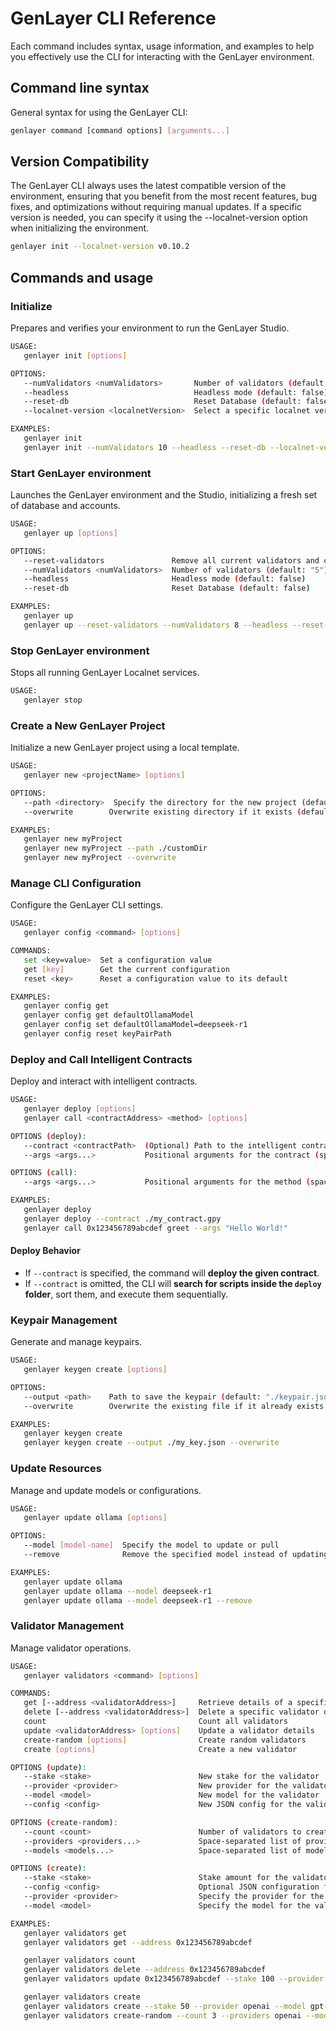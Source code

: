 # GenLayer CLI Reference

Each command includes syntax, usage information, and examples to help you effectively use the CLI for interacting with the GenLayer environment.

## Command line syntax

General syntax for using the GenLayer CLI:

```bash
genlayer command [command options] [arguments...]
```

## Version Compatibility

The GenLayer CLI always uses the latest compatible version of the environment, ensuring that you benefit from the most recent features, bug fixes, and optimizations without requiring manual updates. If a specific version is needed, you can specify it using the --localnet-version option when initializing the environment.

```bash
genlayer init --localnet-version v0.10.2
```

## Commands and usage

### Initialize

Prepares and verifies your environment to run the GenLayer Studio.

```bash
USAGE:
   genlayer init [options]

OPTIONS:
   --numValidators <numValidators>       Number of validators (default: "5")
   --headless                            Headless mode (default: false)
   --reset-db                            Reset Database (default: false)
   --localnet-version <localnetVersion>  Select a specific localnet version

EXAMPLES:
   genlayer init
   genlayer init --numValidators 10 --headless --reset-db --localnet-version v0.10.2
```

### Start GenLayer environment

Launches the GenLayer environment and the Studio, initializing a fresh set of database and accounts.

```bash
USAGE:
   genlayer up [options]

OPTIONS:
   --reset-validators               Remove all current validators and create new random ones (default: false)
   --numValidators <numValidators>  Number of validators (default: "5")
   --headless                       Headless mode (default: false)
   --reset-db                       Reset Database (default: false)

EXAMPLES:
   genlayer up
   genlayer up --reset-validators --numValidators 8 --headless --reset-db
```

### Stop GenLayer environment

Stops all running GenLayer Localnet services.

```bash
USAGE:
   genlayer stop
```

### Create a New GenLayer Project

Initialize a new GenLayer project using a local template.

```bash
USAGE:
   genlayer new <projectName> [options]

OPTIONS:
   --path <directory>  Specify the directory for the new project (default: ".")
   --overwrite        Overwrite existing directory if it exists (default: false)

EXAMPLES:
   genlayer new myProject
   genlayer new myProject --path ./customDir
   genlayer new myProject --overwrite
```

### Manage CLI Configuration

Configure the GenLayer CLI settings.

```bash
USAGE:
   genlayer config <command> [options]

COMMANDS:
   set <key=value>  Set a configuration value
   get [key]        Get the current configuration
   reset <key>      Reset a configuration value to its default

EXAMPLES:
   genlayer config get
   genlayer config get defaultOllamaModel
   genlayer config set defaultOllamaModel=deepseek-r1
   genlayer config reset keyPairPath
```

### Deploy and Call Intelligent Contracts

Deploy and interact with intelligent contracts.

```bash
USAGE:
   genlayer deploy [options]
   genlayer call <contractAddress> <method> [options]

OPTIONS (deploy):
   --contract <contractPath>  (Optional) Path to the intelligent contract to deploy
   --args <args...>           Positional arguments for the contract (space-separated, use quotes for multi-word arguments)

OPTIONS (call):
   --args <args...>           Positional arguments for the method (space-separated, use quotes for multi-word arguments)

EXAMPLES:
   genlayer deploy
   genlayer deploy --contract ./my_contract.gpy
   genlayer call 0x123456789abcdef greet --args "Hello World!"
```
#### Deploy Behavior
- If `--contract` is specified, the command will **deploy the given contract**.
- If `--contract` is omitted, the CLI will **search for scripts inside the `deploy` folder**, sort them, and execute them sequentially.
### Keypair Management

Generate and manage keypairs.

```bash
USAGE:
   genlayer keygen create [options]

OPTIONS:
   --output <path>    Path to save the keypair (default: "./keypair.json")
   --overwrite        Overwrite the existing file if it already exists (default: false)

EXAMPLES:
   genlayer keygen create
   genlayer keygen create --output ./my_key.json --overwrite
```

### Update Resources

Manage and update models or configurations.

```bash
USAGE:
   genlayer update ollama [options]

OPTIONS:
   --model [model-name]  Specify the model to update or pull
   --remove              Remove the specified model instead of updating

EXAMPLES:
   genlayer update ollama
   genlayer update ollama --model deepseek-r1
   genlayer update ollama --model deepseek-r1 --remove
```

### Validator Management

Manage validator operations.

```bash
USAGE:
   genlayer validators <command> [options]

COMMANDS:
   get [--address <validatorAddress>]     Retrieve details of a specific validator or all validators
   delete [--address <validatorAddress>]  Delete a specific validator or all validators
   count                                  Count all validators
   update <validatorAddress> [options]    Update a validator details
   create-random [options]                Create random validators
   create [options]                       Create a new validator

OPTIONS (update):
   --stake <stake>                        New stake for the validator
   --provider <provider>                  New provider for the validator
   --model <model>                        New model for the validator
   --config <config>                      New JSON config for the validator

OPTIONS (create-random):
   --count <count>                        Number of validators to create (default: "1")
   --providers <providers...>             Space-separated list of provider names (e.g., openai ollama)
   --models <models...>                   Space-separated list of model names (e.g., gpt-4 gpt-4o)

OPTIONS (create):
   --stake <stake>                        Stake amount for the validator (default: 1)
   --config <config>                      Optional JSON configuration for the validator
   --provider <provider>                  Specify the provider for the validator
   --model <model>                        Specify the model for the validator

EXAMPLES:
   genlayer validators get
   genlayer validators get --address 0x123456789abcdef

   genlayer validators count
   genlayer validators delete --address 0x123456789abcdef
   genlayer validators update 0x123456789abcdef --stake 100 --provider openai --model gpt-4

   genlayer validators create
   genlayer validators create --stake 50 --provider openai --model gpt-4
   genlayer validators create-random --count 3 --providers openai --models gpt-4 gpt-4o

```